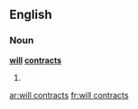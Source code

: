 ==English==

===Noun===
'''[[will]] [[contract]]s'''

# {{plural of|will contract}}

[[ar:will contracts]]
[[fr:will contracts]]